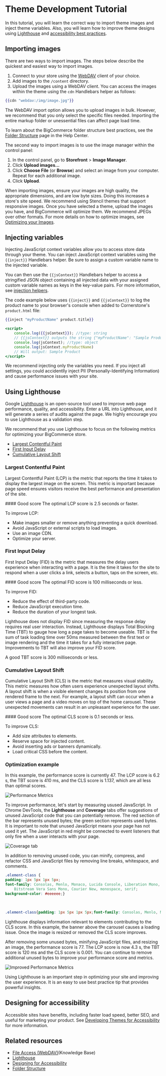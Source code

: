 # Theme Development Tutorial

In this tutorial, you will learn the correct way to import theme images and inject theme variables. Also, you will learn how to improve theme designs using [Lighthouse](https://developer.chrome.com/docs/lighthouse/overview) and [accessibility best practices](/docs/storefront/stencil/themes/accessibility).

## Importing images
There are two ways to import images. The steps below describe the quickest and easiest way to import images.
1. Connect to your store using the [WebDAV](https://support.bigcommerce.com/s/article/File-Access-WebDAV) client of your choice.
2. Add images to the `/content` directory.
3. Upload the images using a WebDAV client. You can access the images within the theme using the `cdn` Handlebars helper as follows:

```handlebars filename="cdn helper" copy
{{cdn "webdav:/img/image.jpg"}}
```
The WebDAV import option allows you to upload images in bulk. However, we recommend that you only select the specific files needed. Importing the entire markup folder or unessential files can affect page load time.

To learn about the BigCommerce folder structure best practices, see the [Folder Structure](https://support.bigcommerce.com/s/article/File-Access-WebDAV#folder) page in the Help Center.

The second way to import images is to use the image manager within the control panel:
1. In the control panel, go to **Storefront** > **Image Manager**.
2. Click **Upload images...**
3. Click **Choose File** (or **Browse**) and select an image from your computer. Repeat for each additional image.
4. Click **Upload**.

When importing images, ensure your images are high quality, the appropriate dimensions, and are low byte sizes. Doing this increases a store's site speed. We recommend using Stencil themes that support responsive images. Once you have selected a theme, upload the images you have, and BigCommerce will optimize them. We recommend JPEGs over other formats. For more details on how to optimize images, see [Optimizing your Images](https://support.bigcommerce.com/s/article/Optimizing-Your-Images).

## Injecting variables

Injecting JavaScript context variables allow you to access store data through your theme. You can inject JavaScript context variables using the `{{inject}}` Handlebars helper. Be sure to assign a custom variable name to the injected variable.

You can then use the `{{jsContext}}` Handlebars helper to access a stringified JSON object containing all injected data with your assigned custom variable names as keys in the key-value pairs. For more information, see [injection helpers](/stencil-docs/reference-docs/handlebars-helpers-reference#inject). 

The code example below uses `{{inject}}` and `{{jsContext}}` to log the product name to your browser's console when added to Cornerstone's `product.html` file: 

```handlebars filename="product.html" showLineNumbers copy
{{inject "myProductName" product.title}}

<script>
    console.log({{jsContext}}); //type: string
    // {{jsContext}} outputs the string {"myProductName": "Sample Product"}
    console.log(jsContext); //type: object
    console.log(jsContext.myProductName)
    // Will output: Sample Product
</script>
```

We recommend injecting only the variables you need. If you inject all settings, you could accidentlly inject PII (Personally-Identifying Information) and cause performance issues with your site.

## Using Lighthouse

Google [Lighthouse](https://developers.google.com/web/tools/lighthouse) is an open-source tool used to improve web page performance, quality, and accessibility. Enter a URL into Lighthouse, and it will generate a series of audits against the page. We highly encourage you to use Lighthouse as a validation step.

We recommend that you use Lighthouse to focus on the following metrics for optimizing your BigCommerce store.
* [Largest Contentful Paint](#largest-contentful-paint)
* [First Input Delay](#first-input-delay)
* [Cumulative Layout Shift](#cumulative-layout-shift)

### Largest Contentful Paint
Largest Contentful Paint (LCP) is the metric that reports the time it takes to display the largest image on the screen. This metric is important because page speed ensures visitors receive the best performance and presentation of the site.

<Callout type="info">
 #### Good score
 The optimal LCP score is 2.5 seconds or faster. 
</Callout>

To improve LCP:
* Make images smaller or remove anything preventing a quick download.
* Avoid JavaScript or external scripts to load images.
* Use an image CDN.
* Optimize your server.

### First Input Delay
First Input Delay (FID) is the metric that measures the delay users experience when interacting with a page. It is the time it takes for the site to respond when a user clicks a link, selects a button, taps on the screen, etc.

<Callout type="info">
 #### Good score
 The optimal FID score is 100 milliseconds or less. 
</Callout>

To improve FID:
* Reduce the effect of third-party code.
* Reduce JavaScript execution time.
* Reduce the duration of your longest task.

Lighthouse does not display FID since measuring the response delay requires real user interaction. Instead, Lighthouse displays Total Blocking Time (TBT) to gauge how long a page takes to become useable. TBT is the sum of task loading time over 50ms measured between the first text or image rendering and the time it takes for a fully interactive page. Improvements to TBT will also improve your FID score.

A good TBT score is 300 milliseconds or less.

### Cumulative Layout Shift

Cumulative Layout Shift (CLS) is the metric that measures visual stability. This metric measures how often users experience unexpected layout shifts. A layout shift is when a visible element changes its position from one rendered frame to the next. For example, a layout shift can occur when a user views a page and a video moves on top of the home carousel. These unexpected movements can result in an unpleasant experience for the user.

<Callout type="info">
 #### Good score
 The optimal CLS score is 0.1 seconds or less. 
</Callout>

To improve CLS:
* Add size attributes to elements.
* Reserve space for injected content.
* Avoid inserting ads or banners dynamically.
* Load critical CSS before the content.

### Optimization example

In this example, the performance score is currently 47. The LCP score is 6.2 s, the TBT score is 410 ms, and the CLS score is 1.137, which are all less than optimal scores.

![Performance Metrics](https://raw.githubusercontent.com/bigcommerce/dev-docs/master/assets/images/performance-example-1.png "Performance Metrics")

To improve performance, let's start by measuring usused JavaScript. In Chrome DevTools, the **Lighthouse** and **Coverage** tabs offer suggestions of unused JavaScript code that you can potentially remove. The red section of the bar represents unused bytes; the green section represents used bytes. It is important to note that unused JavaScript means your page has not used it yet. The JavaScript in red might be connected to event listeners that only fire when a user interacts with your page.

![Coverage tab](https://raw.githubusercontent.com/bigcommerce/dev-docs/master/assets/images/performance-example-2.png "Coverage tab")

In addition to removing unused code, you can minify, compress, and refactor CSS and JavaScript files by removing line breaks, whitespace, and comments.

```css filename="Example, Part 1: Not minified" showLineNumbers copy
.element-class {
padding: 1px 5px 1px 5px;
font-family: Consolas, Menlo, Monaco, Lucida Console, Liberation Mono, DejaVu Sans Mono, 
    Bitstream Vera Sans Mono, Courier New, monospace, serif;
background-color: #eeeeee;}
```
&nbsp;
```css filename="Example, Part 2: Minified" showLineNumbers copy
.element-class{padding: 1px 5px 1px 5px;font-family: Consolas, Menlo, Monaco, Lucida Console, Liberation Mono, DejaVu Sans Mono, Bitstream Vera Sans Mono, Courier New, monospace, serif;background-color: #eee;}
```

Lighthouse displays information relevant to elements contributing to the CLS score. In this example, the banner above the carousel causes a loading issue. Once the image is resized or removed the CLS score improves.

After removing some unused bytes, minifying JavaScript files, and resizing an image, the performance score is 77. The LCP score is now 4.3 s, the TBT score is 120 ms and the CLS score is 0.001. You can continue to remove additional unused bytes to improve your performance score and metrics. 

![Improved Performance Metrics](https://raw.githubusercontent.com/bigcommerce/dev-docs/master/assets/images/performance-example-3.png "Improved Performance Metrics")

Using Lighthouse is an important step in optimizing your site and improving the user experience. It is an easy to use best practice tip that provides powerful insights. 

## Designing for accessibility

Accessible sites have benefits, including faster load speed, better SEO, and useful for marketing your product. See [Developing Themes for Accessibility](/docs/storefront/stencil/themes/accessibility) for more information.

## Related resources
- [File Access (WebDAV)](https://support.bigcommerce.com/s/article/File-Access-WebDAV)(Knowledge Base)
- [Lighthouse](https://developers.google.com/web/tools/lighthouse)
- [Designing for Accessibility](/stencil-docs/accessibility/theme-accessibility)
- [Folder Structure](https://support.bigcommerce.com/s/article/File-Access-WebDAV#folder)
